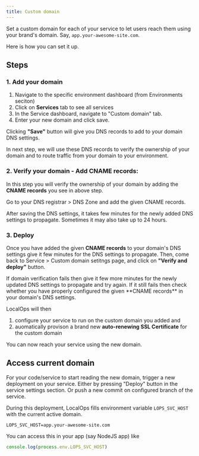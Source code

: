 ```yaml
---
title: Custom domain
---
```


Set a custom domain for each of your service to let users reach them using your brand's domain. Say, `app.your-awesome-site.com`.

Here is how you can set it up.

## Steps

### 1. Add your domain

1. Navigate to the specific environment dashboard (from Environments seciton)
2. Click on **Services** tab to see all services 
3. In the Service dashboard, navigate to "Custom domain" tab.
4. Enter your new domain and click save.

Clicking **"Save"** button will give you DNS records to add to your domain DNS settings.

In next step, we will use these DNS records to verify the ownership of your domain and to route traffic from your domain
to your environment.

### 2. Verify your domain - Add CNAME records:

In this step you will verify the ownership of your domain by adding the **CNAME records** you see in above step.

Go to your DNS registrar > DNS Zone and add the given CNAME records. 

<Warning>
  After saving the DNS settings, it takes few minutes for the newly added DNS settings to propagate. Sometimes
  it may also take up to 24 hours.
</Warning>

### 3. Deploy

Once you have added the given **CNAME records** to your domain's DNS settings give it few minutes for the DNS settings
to propagate. Then, come back to Service > Custom domain setitngs page, and click on **"Verify and deploy"** button.

<Tip>
  If domain verification fails then give it few more minutes for the newly updated DNS settings to propagate and try
  again. If it still fails then check whether you have properly configured the given **CNAME records** in your domain's
  DNS settings.
</Tip>

LocalOps will then 
1. configure your service to run on the custom domain you added and 
2. auomatically provison a brand new **auto-renewing SSL Certificate** for the custom domain

You can now reach your service using the new domain. 

## Access current domain
For your code/service to start reading the new domain, trigger a new deployment on your service. Either by pressing "Deploy" button in the service settings section. Or push a new commit on configured branch of the service. 

During this deployment, LocalOps fills environment variable `LOPS_SVC_HOST` with the current active domain.

```
LOPS_SVC_HOST=app.your-awesome-site.com
```

You can access this in your app (say NodeJS app) like

```js
console.log(process.env.LOPS_SVC_HOST)
```

